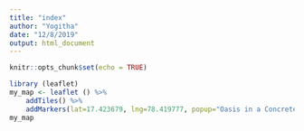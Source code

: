 ---
title: "index"
author: "Yogitha"
date: "12/8/2019"
output: html_document
---

```{r setup, include=FALSE}
knitr::opts_chunk$set(echo = TRUE)
```

```{r}
library (leaflet)
my_map <- leaflet () %>% 
    addTiles() %>%
    addMarkers(lat=17.423679, lng=78.419777, popup="Oasis in a Concrete Jungle")
my_map
```

